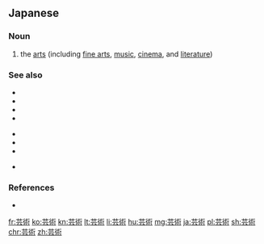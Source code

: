 {{also|藝術}}
==Japanese==
{{ja-kanjitab|げい|じゅつ|yomi=on}}

===Noun===
{{ja-noun|げいじゅつ|kyu=藝術}}

# the [[arts]] (including [[fine arts]], [[music]], [[cinema]], and [[literature]])

===See also===
{{top2}}
* {{ja-r|音楽|おんがく|gloss=music}}
* {{ja-r|ダンス|dansu|gloss=dance}}
* {{ja-r|陶芸|とうげい|gloss='ceramics}}
* {{ja-r|美術|びじゅつ|gloss=fine arts}}
{{mid2}}
* {{ja-r|文化|ぶんか|gloss=culture}}
* {{ja-r|文学|ぶんがく|gloss=literature}}
* {{ja-r|舞踊|ぶよう|gloss=dance}}
{{bottom}}
* {{pedia|lang=ja}}

===References===
* {{R:Shogakukan}}

[[fr:芸術]]
[[ko:芸術]]
[[kn:芸術]]
[[lt:芸術]]
[[li:芸術]]
[[hu:芸術]]
[[mg:芸術]]
[[ja:芸術]]
[[pl:芸術]]
[[sh:芸術]]
[[chr:芸術]]
[[zh:芸術]]